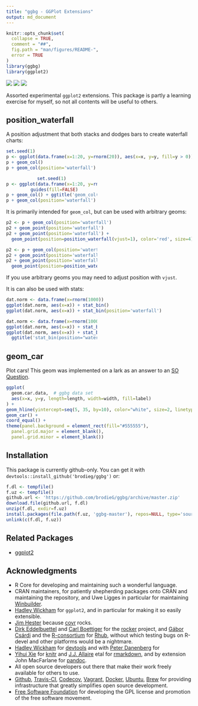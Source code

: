 ```yaml
---
title: "ggbg - GGPlot Extensions"
output: md_document
---
```

<!-- README.md is generated from README.Rmd. Please edit that file -->

```r
knitr::opts_chunk$set(
  collapse = TRUE,
  comment = "##",
  fig.path = "man/figures/README-",
  error = TRUE
)
library(ggbg)
library(ggplot2)
```

[![](https://travis-ci.org/brodieG/ggbg.svg?branch=master)](https://travis-ci.org/brodieG/ggbg)
[![](https://codecov.io/github/brodieG/ggbg/coverage.svg?branch=master)](https://codecov.io/github/brodieG/ggbg?branch=master)
[![](http://www.r-pkg.org/badges/version/ggbg)](https://cran.r-project.org/package=ggbg)

Assorted experimental `ggplot2` extensions.  This package is partly a learning
exercise for myself, so not all contents will be useful to others.

## position_waterfall

A position adjustment that both stacks and dodges bars to create waterfall
charts:

```r
set.seed(1)
p <- ggplot(data.frame(x=1:20, y=rnorm(20)), aes(x=x, y=y, fill=y > 0))
p + geom_col()
p + geom_col(position='waterfall')
```
<div style='max-width: 49%; text-align: center; white-space: nowrap;'>
```r
set.seed(1)
p <- ggplot(data.frame(x=1:20, y=rnorm(20)), aes(x=x, y=y, fill=y > 0)) +
  guides(fill=FALSE)
p + geom_col() + ggtitle('geom_col()')
p + geom_col(position='waterfall') + ggtitle('geom_col(position="waterfall")')
```
</div>

It is primarily intended for `geom_col`, but can be used with arbitrary geoms:

```r
p2 <- p + geom_col(position='waterfall')
p2 + geom_point(position='waterfall')
p2 + geom_point(position='waterfall') +
  geom_point(position=position_waterfall(vjust=1), color='red', size=4)
```
<div style='max-width: 49%; text-align: center; white-space: nowrap;'>
```r
p2 <- p + geom_col(position='waterfall')
p2 + geom_point(position='waterfall')
p2 + geom_point(position='waterfall') +
  geom_point(position=position_waterfall(vjust=1), color='red', size=4)
```
</div>

If you use arbitrary geoms you may need to adjust position with `vjust`.

It is can also be used with stats:

```r
dat.norm <- data.frame(x=rnorm(1000))
ggplot(dat.norm, aes(x=x)) + stat_bin()
ggplot(dat.norm, aes(x=x)) + stat_bin(position='waterfall')
```
<div style='max-width: 49%; text-align: center; white-space: nowrap;'>
```r
dat.norm <- data.frame(x=rnorm(1000))
ggplot(dat.norm, aes(x=x)) + stat_bin(bins=30) + ggtitle('stat_bin()')
ggplot(dat.norm, aes(x=x)) + stat_bin(bins=30, position='waterfall') +
  ggtitle('stat_bin(position="waterfall")')
```
</div>

## geom_car

Plot cars!  This geom was implemented on a lark as an answer to an [SO
Question](https://stackoverflow.com/questions/22159087/is-it-possible-to-draw-diagrams-in-r/22207979#22207979).

```r
ggplot(
  geom.car.data,  # ggbg data set
  aes(x=x, y=y, length=length, width=width, fill=label)
) +
geom_hline(yintercept=seq(5, 35, by=10), color="white", size=2, linetype=2) +
geom_car() +
coord_equal() +
theme(panel.background = element_rect(fill="#555555"),
  panel.grid.major = element_blank(),
  panel.grid.minor = element_blank())
```

## Installation

This package is currently github-only.  You can get it with
`devtools::install_github('brodieg/ggbg')` or:

```r
f.dl <- tempfile()
f.uz <- tempfile()
github.url <- 'https://github.com/brodieG/ggbg/archive/master.zip'
download.file(github.url, f.dl)
unzip(f.dl, exdir=f.uz)
install.packages(file.path(f.uz, 'ggbg-master'), repos=NULL, type='source')
unlink(c(f.dl, f.uz))
```

## Related Packages

* [ggplot2](https://github.com/tidyverse/ggplot2)

## Acknowledgments

* R Core for developing and maintaining such a wonderful language.
* CRAN maintainers, for patiently shepherding packages onto CRAN and maintaining
  the repository, and Uwe Ligges in particular for maintaining
  [Winbuilder](http://win-builder.r-project.org/).
* [Hadley Wickham](https://github.com/hadley/) for `ggplot2`, and in particular
  for making it so easily extensible.
* [Jim Hester](https://github.com/jimhester) because
  [covr](https://cran.r-project.org/package=covr) rocks.
* [Dirk Eddelbuettel](https://github.com/eddelbuettel) and [Carl
  Boettiger](https://github.com/cboettig) for the
  [rocker](https://github.com/rocker-org/rocker) project, and [Gábor
  Csárdi](https://github.com/gaborcsardi) and the
  [R-consortium](https://www.r-consortium.org/) for
  [Rhub](https://github.com/r-hub), without which testing bugs on R-devel and
  other platforms would be a nightmare.
* [Hadley Wickham](https://github.com/hadley/) for
  [devtools](https://cran.r-project.org/package=devtools) and with [Peter
  Danenberg](https://github.com/klutometis) for
* [Yihui Xie](https://github.com/yihui) for
  [knitr](https://cran.r-project.org/package=knitr) and  [J.J.
  Allaire](https://github.com/jjallaire) etal for
  [rmarkdown](https://cran.r-project.org/package=rmarkdown), and by extension
  John MacFarlane for [pandoc](http://pandoc.org/).
* All open source developers out there that make their work freely available
  for others to use.
* [Github](https://github.com/), [Travis-CI](https://travis-ci.org/),
  [Codecov](https://codecov.io/), [Vagrant](https://www.vagrantup.com/),
  [Docker](https://www.docker.com/), [Ubuntu](https://www.ubuntu.com/),
  [Brew](https://brew.sh/) for providing infrastructure that greatly simplifies
  open source development.
* [Free Software Foundation](http://fsf.org/) for developing the GPL license and
  promotion of the free software movement.
